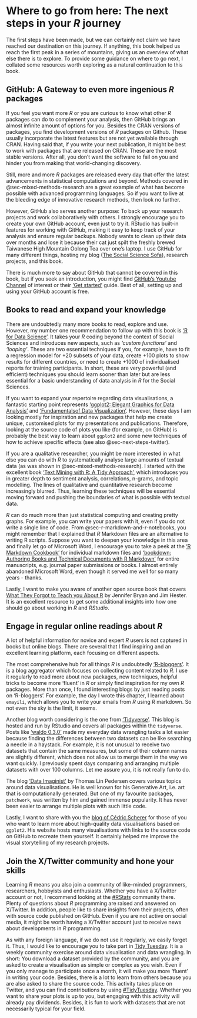 # Where to go from here: The next steps in your *R* journey {#sec-next-steps}

The first steps have been made, but we can certainly not claim we have reached our destination on this journey. If anything, this book helped us reach the first peak in a series of mountains, giving us an overview of what else there is to explore. To provide some guidance on where to go next, I collated some resources worth exploring as a natural continuation to this book.

## GitHub: A Gateway to even more ingenious *R* packages {#sec-next-steps-github}

If you feel you want more *R* or you are curious to know what other *R* packages can do to complement your analysis, then GitHub brings an almost infinite amount of options for you. Besides the CRAN versions of packages, you find development versions of *R* packages on Github. These usually incorporate the latest features but are not yet available through CRAN. Having said that, if you write your next publication, it might be best to work with packages that are released on CRAN. These are the most stable versions. After all, you don't want the software to fail on you and hinder you from making that world-changing discovery.

Still, more and more *R* packages are released every day that offer the latest advancements in statistical computations and beyond. Methods covered in @sec-mixed-methods-research are a great example of what has become possible with advanced programming languages. So if you want to live at the bleeding edge of innovative research methods, then look no further.

However, GitHub also serves another purpose: To back up your research projects and work collaboratively with others. I strongly encourage you to create your own GitHub account, even just to try it. RStudio has built-in features for working with GitHub, making it easy to keep track of your analysis and ensure regular backups. Nobody wants to clean up their data over months and lose it because their cat just spilt the freshly brewed Taiwanese High Mountain Oolong Tea over one's laptop. I use GitHub for many different things, hosting my blog ([The Social Science Sofa](http://thesocialsciencesofa.com "Website: The Social Science Sofa"){target="_blank"}), research projects, and this book.

There is much more to say about GitHub that cannot be covered in this book, but if you seek an introduction, you might find [GitHub's Youtube Channel](https://www.youtube.com/user/github "GitHub's Youtube Channel"){target="_blank"} of interest or their ['Get started'](https://docs.github.com/en "'Get started' by Github"){target="_blank"} guide. Best of all, setting up and using your GitHub account is free.

## Books to read and expand your knowledge {#sec-next-steps-books}

There are undoubtedly many more books to read, explore and use. However, my number one recommendation to follow up with this book is ['R for Data Science'](https://r4ds.had.co.nz "Book: 'R for Data Science'"){target="_blank"}. It takes your *R* coding beyond the context of Social Sciences and introduces new aspects, such as *'custom functions'* and *'looping'*. These are two essential techniques if you, for example, have to fit a regression model for +20 subsets of your data, create +100 plots to show results for different countries, or need to create +1000 of individualised reports for training participants. In short, these are very powerful (and efficient) techniques you should learn sooner than later but are less essential for a basic understanding of data analysis in *R* for the Social Sciences.

If you want to expand your repertoire regarding data visualisations, a fantastic starting point represents ['ggplot2: Elegant Graphics for Data Analysis'](https://ggplot2-book.org "Book: 'ggplot2: Elegant Graphics for Data Analysis'"){target="_blank"} and ['Fundamentalsof Data Visualization'](https://clauswilke.com/dataviz/ "Book: 'Fundamentals of Data Visualization'"){target="_blank"}. However, these days I am looking mostly for inspiration and new packages that help me create unique, customised plots for my presentations and publications. Therefore, looking at the source code of plots you like (for example, on GitHub) is probably the best way to learn about `ggplot2` and some new techniques of how to achieve specific effects (see also @sec-next-steps-twitter).

If you are a qualitative researcher, you might be more interested in what else you can do with *R* to systematically analyse large amounts of textual data (as was shown in @sec-mixed-methods-research). I started with the excellent book ['Text Mining with R: A Tidy Approach'](https://www.tidytextmining.com "Book: 'Text Mining with R: A Tidy Approach'"){target="_blank"}, which introduces you in greater depth to sentiment analysis, correlations, n-grams, and topic modelling. The lines of qualitative and quantitative research become increasingly blurred. Thus, learning these techniques will be essential moving forward and pushing the boundaries of what is possible with textual data.

*R* can do much more than just statistical computing and creating pretty graphs. For example, you can write your papers with it, even if you do not write a single line of code. From @sec-r-markdown-and-r-notebooks, you might remember that I explained that *R* Markdown files are an alternative to writing R scripts. Suppose you want to deepen your knowledge in this area and finally let go of Microsoft Word, I encourage you to take a peek at the ['R Markdown Cookbook'](https://bookdown.org/yihui/rmarkdown-cookbook/ "Book: 'R Markdown Cookbook'"){target="_blank"} for individual markdown files and ['bookdown: Authoring Books and Technical Documents with R Markdown'](https://bookdown.org/yihui/bookdown/ "Book: 'bookdown: Authoring Books and Technical Documents with R Markdown'"){target="_blank"} for entire manuscripts, e.g. journal paper submissions or books. I almost entirely abandoned Microsoft Word, even though it served me well for so many years - thanks.

Lastly, I want to make you aware of another open source book that covers [What They Forgot to Teach you About R](https://rstats.wtf "Book: What They Forgot to Teach you About R") by Jennifer Bryan and Jim Hester. It is an excellent resource to get some additional insights into how one should go about working in *R* and *RStudio*.

## Engage in regular online readings about *R* {#sec-next-steps-online-readings}

A lot of helpful information for novice and expert *R* users is not captured in books but online blogs. There are several that I find inspiring and an excellent learning platform, each focusing on different aspects.

The most comprehensive hub for all things *R* is undoubtedly ['R-bloggers'](https://www.r-bloggers.com "News about R: 'R-bloggers'"){target="_blank"}. It is a blog aggregator which focuses on collecting content related to *R*. I use it regularly to read more about new packages, new techniques, helpful tricks to become more 'fluent' in *R* or simply find inspiration for my own *R* packages. More than once, I found interesting blogs by just reading posts on 'R-bloggers'. For example, the day I wrote this chapter, I learned about `emayili`, which allows you to write your emails from *R* using *R* markdown. So not even the sky is the limit, it seems.

Another blog worth considering is the one from ['Tidyverse'](https://www.tidyverse.org/blog/ "Blog: 'Tidyverse'"){target="_blank"}. This blog is hosted and run by RStudio and covers all packages within the `tidyverse`. Posts like ['waldo 0.3.0'](https://www.tidyverse.org/blog/2021/08/waldo-0-3-0/ "Blog post about waldo 0.3.0"){target="_blank"} made my everyday data wrangling tasks a lot easier because finding the differences between two datasets can be like searching a needle in a haystack. For example, it is not unusual to receive two datasets that contain the same measures, but some of their column names are slightly different, which does not allow us to merge them in the way we want quickly. I previously spent days comparing and arranging multiple datasets with over 100 columns. Let me assure you, it is not really fun to do.

The blog ['Data Imaginist'](https://www.data-imaginist.com "Blog: 'Data Imaginist'"){target="_blank"} by Thomas Lin Pedersen covers various topics around data visualisations. He is well known for his Generative Art, i.e. art that is computationally generated. But one of my favourite packages, `patchwork`, was written by him and gained immense popularity. It has never been easier to arrange multiple plots with such little code.

Lastly, I want to share with you the [blog of Cédric Scherer](https://www.cedricscherer.com/top/dataviz/ "Blog of Cédric Scherer"){target="_blank"} for those of you who want to learn more about high-quality data visualisations based on `ggplot2`. His website hosts many visualisations with links to the source code on GitHub to recreate them yourself. It certainly helped me improve the visual storytelling of my research projects.

## Join the X/Twitter community and hone your skills {#sec-next-steps-twitter}

Learning *R* means you also join a community of like-minded programmers, researchers, hobbyists and enthusiasts. Whether you have a X/Twitter account or not, I recommend looking at the [#RStats](https://twitter.com/search?q=%23rstats "Tweets about #RStats"){target="_blank"} community there. Plenty of questions about *R* programming are raised and answered on X/Twitter. In addition, people like to share insights from their projects, often with source code published on GitHub. Even if you are not active on social media, it might be worth having a X/Twitter account just to receive news about developments in *R* programming.

As with any foreign language, if we do not use it regularly, we easily forget it. Thus, I would like to encourage you to take part in [Tidy Tuesday](https://www.tidytuesday.com "R Data Visualisation Challenge: Tidy Tuesday"){target="_blank"}. It is a weekly community exercise around data visualisation and data wrangling. In short: You download a dataset provided by the community, and you are asked to create a visualisation as simple or complex as you wish. Even if you only manage to participate once a month, it will make you more 'fluent' in writing your code. Besides, there is a lot to learn from others because you are also asked to share the source code. This activity takes place on Twitter, and you can find contributions by using [#TidyTuesday](https://twitter.com/search?q=%23tidytuesday "Tweets about #TidyTuesday"){target="_blank"}. Whether you want to share your plots is up to you, but engaging with this activity will already pay dividends. Besides, it is fun to work with datasets that are not necessarily typical for your field.
